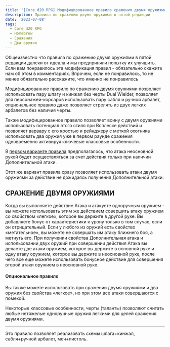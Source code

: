 ```yaml
---
title: '[Core d20 RPG] Модифицированное правило сражения двумя оружиями, часть 2'
description: Правила по сражению двумя оружиями в пятой редакции
date: '2023-07-08'
tags:
  - Core d20 RPG
  - Homebrew
  - Сражения
  - Два оружия
---
```


Общеизвестно что правила по сражению двумя оружиями в пятой редакции далеки от идеала и мы предприняли попытку их улучшить. Если вам понравилось эта модификация правил - обязательно скажите нам об этом в комментариях. Впрочем, если не понравилось, то не менее обязательно расскажите, что именно не понравилось

Модифицированное правило по сражению двумя оружиями позволяет использовать пару шпагу и кинжал без черты Dual Wielder, позволяет для персонажей-корсаров использовать пару сабля и ручной арбалет, опциональное правило даже позволяет стрелять из двух легких арбалетов без наличия черты.

Также модифицированное правило позволяет воину с двумя оружиями использовать потенциал этого стиля при Всплеске действий и позволяет варвару с его яростью и рейнджеру с меткой охотника использовать два оружия уже в первом раунде сражения одновременно активируя ключевые классовые особенности.

В [первом варианте правила](https://cyborgsandmages.com/posts/core-d20/modified-two-weapons) предполагалось, что атака неосновной рукой будет осуществляться за счет действия только при наличии Дополнительной атаки.

Этот же вариант правила сразу позволяет использовать атаки двумя оружиями за действие не дожидаясь получения Дополнительной атаки.

## СРАЖЕНИЕ ДВУМЯ ОРУЖИЯМИ

Когда вы выполняете действие Атака и атакуете одноручным оружием - вы можете использовать этим же действием совершить атаку оружием со свойством «легкое», которое вы держите в другой руке. Вы добавляете бонус от характеристики к урону только в том случае, если он отрицательный.
Если у любого из оружий есть свойство «метательное», вы можете не совершать им атаку ближнего боя, а метнуть его.
При получении свойства Дополнительная атака и использовании двух оружий при совершении действия Атака вы делаете две атаки оружием, которое вы держите в основной руке и одну атаку оружием, которое вы держите в неосновной руке, после чего все еще можете использовать бонусное действие для совершения второй атаки оружием в неосновной руке.

#### **Опциональное правило**

Вы также можете использовать при сражении двумя оружиями и два оружия без свойства «легкое», но при этом все атаки совершаются с помехой.

Некоторые классовые особенности, черты (таланты) позволяют считать любые нетяжелые одноручные оружия легкими для целей сражения двумя оружиями.

---

Это правило позволяет реализовать схемы шпага+кинжал, сабля+ручной арбалет, меч+пистоль.

